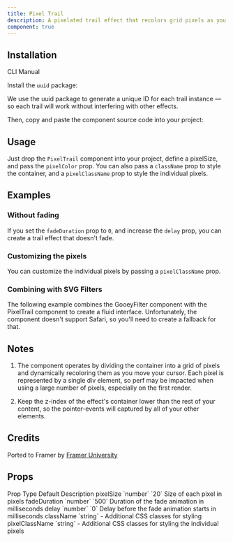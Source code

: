 ```yaml
---
title: Pixel Trail
description: A pixelated trail effect that recolors grid pixels as you move your cursor.
component: true
---
```


<ComponentPreview name="pixel-trail-demo" framerLink="https://framer.university/resources/pixel-trail-effect-for-framer" />

## Installation

<Tabs defaultValue="cli">

<TabsList>
  <TabsTrigger value="cli">CLI</TabsTrigger>
  <TabsTrigger value="manual">Manual</TabsTrigger>
</TabsList>
<TabsContent value="cli">

<InstallTabs command="shadcn@latest add &quot;https://fancycomponents.dev/r/pixel-trail.json&quot;" npx />

</TabsContent>
<TabsContent value="manual">

Install the `uuid` package:

<InstallTabs command="@types/uuid uuid" />

We use the uuid package to generate a unique ID for each trail instance — so each trail will work without interfering with other effects.

Then, copy and paste the component source code into your project:

<ComponentSource name="pixel-trail" />

</TabsContent>
</Tabs>

## Usage

Just drop the `PixelTrail` component into your project, define a pixelSize, and pass the `pixelColor` prop. You can also pass a `className` prop to style the container, and a `pixelClassName` prop to style the individual pixels.

## Examples

### Without fading

If you set the `fadeDuration` prop to `0`, and increase the `delay` prop, you can create a trail effect that doesn't fade.

<ComponentPreview name="pixel-trail-no-fade-demo" />

### Customizing the pixels

You can customize the individual pixels by passing a `pixelClassName` prop.

<ComponentPreview name="pixel-trail-custom-pixel-demo" />

### Combining with SVG Filters

The following example combines the <Link href="/docs/components/filter/gooey-filter">GooeyFilter</Link> component with the PixelTrail component to create a fluid interface. Unfortunately, the component doesn't support Safari, so you'll need to create a fallback for that.

<ComponentPreview name="gooey-svg-filter-pixel-trail-demo" />

## Notes

1. The component operates by dividing the container into a grid of pixels and dynamically recoloring them as you move your cursor. Each pixel is represented by a single div element, so perf may be impacted when using a large number of pixels, especially on the first render.

2. Keep the z-index of the effect's container lower than the rest of your content, so the pointer-events will captured by all of your other elements.

## Credits

Ported to Framer by [Framer University](https://framer.university/)

## Props

<Table>
  <TableHeader>
    <TableRow>
      <TableHead>Prop</TableHead>
      <TableHead>Type</TableHead>
      <TableHead>Default</TableHead>
      <TableHead>Description</TableHead>
    </TableRow>
  </TableHeader>
  <TableBody>
    <TableRow>
      <TableCell>pixelSize</TableCell>
      <TableCell>`number`</TableCell>
      <TableCell>`20`</TableCell>
      <TableCell>Size of each pixel in pixels</TableCell>
    </TableRow>
    <TableRow>
      <TableCell>fadeDuration</TableCell>
      <TableCell>`number`</TableCell>
      <TableCell>`500`</TableCell>
      <TableCell>Duration of the fade animation in milliseconds</TableCell>
    </TableRow>
    <TableRow>
      <TableCell>delay</TableCell>
      <TableCell>`number`</TableCell>
      <TableCell>`0`</TableCell>
      <TableCell>
        Delay before the fade animation starts in milliseconds
      </TableCell>
    </TableRow>
    <TableRow>
      <TableCell>className</TableCell>
      <TableCell>`string`</TableCell>
      <TableCell>-</TableCell>
      <TableCell>Additional CSS classes for styling</TableCell>
    </TableRow>
    <TableRow>
      <TableCell>pixelClassName</TableCell>
      <TableCell>`string`</TableCell>
      <TableCell>-</TableCell>
      <TableCell>
        Additional CSS classes for styling the individual pixels
      </TableCell>
    </TableRow>
  </TableBody>
</Table>
